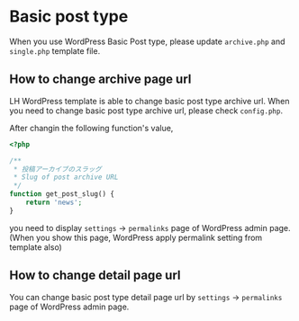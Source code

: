 # Basic post type

When you use WordPress Basic Post type, please update `archive.php` and `single.php` template file.


## How to change archive page url

LH WordPress template is able to change basic post type archive url. When you need to change basic post type archive url, please check `config.php`.

After changin the following function's value,

```php
<?php

/**
 * 投稿アーカイブのスラッグ
 * Slug of post archive URL
 */
function get_post_slug() {
    return 'news';
}
```

you need to display `settings` -> `permalinks` page of WordPress admin page. (When you show this page, WordPress apply permalink setting from template also)


## How to change detail page url

You can change basic post type detail page url by `settings` -> `permalinks` page of WordPress admin page.